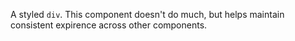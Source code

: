 

<Meta title='Declarative Components/Badge' of={BadgeStories} />
<Title>Badge</Title>

A styled `div`. This component doesn't do much, but helps maintain consistent expirence across other components.

<Canvas>
    <Story of={BadgeStories.Primary} />
    <Story of={BadgeStories.Success} />
</Canvas>